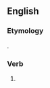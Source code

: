 ==English==

===Etymology===
{{suffix|got|est|lang=en}}.

===Verb===
{{head|en|simple past form|cat2=second-person singular forms}}

# {{context|archaic|lang=en}} {{form of|second-person singular simple past form|get|lang=en}}